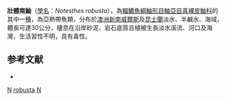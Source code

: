 {{Speciesbox
| taxon = Notesthes robusta
| binomial_authority = [[Günther|Günther]], 1860
| status = NE
| status_system = IUCN3.1
| synonyms = *''Centropogon robustus, Günther, 1860''
}}
'''壯體南鮋'''（[[學名|學名]]：''Notesthes robusta''），為[[輻鰭魚綱|輻鰭魚綱]][[鮋形目|鮋形目]][[鮋亞目|鮋亞目]][[真裸皮鮋科|真裸皮鮋科]]的其中一[[種|種]]，為亞熱帶魚類，分布於[[澳洲|澳洲]][[新南威爾斯|新南威爾斯]]及[[昆士蘭|昆士蘭]]淡水、半鹹水、海域，體長可達30公分，棲息在沿岸砂泥、岩石底質且植被生長淡水溪流、河口及海灣，生活習性不明，具有毒性。

==参考文献==
*{{FishBase_species|genus=Notesthes|species=robusta|year=2014|month=5}}

{{鮋形目小作品}}
{{Taxonbar}}
[[Category:有毒魚類|N]]
[[Category:南鮋屬|robusta]]
[[Category:1860年描述的魚類|N]]